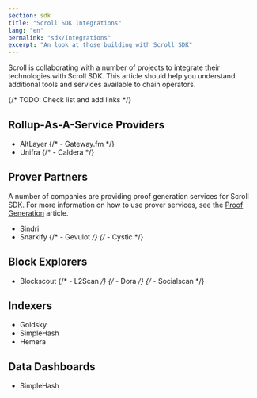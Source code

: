 ```yaml
---
section: sdk
title: "Scroll SDK Integrations"
lang: "en"
permalink: "sdk/integrations"
excerpt: "An look at those building with Scroll SDK"
---
```



Scroll is collaborating with a number of projects to integrate their technologies with Scroll SDK. This article should help you understand additional tools and services available to chain operators.

{/* TODO: Check list and add links */}
## Rollup-As-A-Service Providers

- AltLayer
{/* - Gateway.fm */}
- Unifra
{/* - Caldera */}

## Prover Partners

A number of companies are providing proof generation services for Scroll SDK. For more information on how to use prover services, see the [Proof Generation](/en/sdk/technical-stack/proof-generation) article.

- Sindri
- Snarkify
{/* - Gevulot */}
{/* - Cystic */}

## Block Explorers

- Blockscout
{/* - L2Scan */}
{/* - Dora */}
{/* - Socialscan */}

## Indexers

- Goldsky
- SimpleHash
- Hemera

## Data Dashboards

- SimpleHash 
